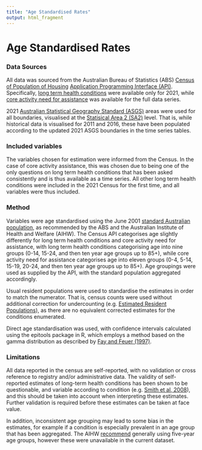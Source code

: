 ```yaml
---
title: "Age Standardised Rates"
output: html_fragment
---
```


# Age Standardised Rates
### Data Sources
All data was sourced from the Australian Bureau of Statistics (ABS) [Census of Population of Housing](https://www.abs.gov.au/census) [Application Programming Interface (API)](https://www.abs.gov.au/about/data-services/application-programming-interfaces-apis/data-api-user-guide). Specifically, [long term health conditions](https://www.abs.gov.au/articles/long-term-health-conditions) were available only for 2021, while [core activity need for assistance](https://www.abs.gov.au/census/guide-census-data/census-dictionary/2021/variables-topic/disability-and-carers/core-activity-need-assistance-assnp) was available for the full data series. 

2021 [Australian Statistical Geography Standard (ASGS)](https://www.abs.gov.au/statistics/statistical-geography/australian-statistical-geography-standard-asgs) areas were used for all boundaries, visualised at the [Statisical Area 2 (SA2)](https://www.abs.gov.au/statistics/standards/australian-statistical-geography-standard-asgs-edition-3/jul2021-jun2026/main-structure-and-greater-capital-city-statistical-areas) level. That is, while historical data is visualised for 2011 and 2016, these have been populated according to the updated 2021 ASGS boundaries in the time series tables. 


### Included variables
The variables chosen for estimation were informed from the Census. In the case of core activity assistance, this was chosen due to being one of the only questions on long term health conditions that has been asked consistently and is thus available as a time series. All other long term health conditions were included in the 2021 Census for the first time, and all variables were thus included.


### Method
Variables were age standardised using the June 2001 [standard Australian population](https://www.abs.gov.au/ausstats/abs@.nsf/Lookup/3101.0Feature+Article1Mar%202013), as recommended by the ABS and the Australian Institute of Health and Welfare (AIHW). The Census API categorises age slightly differently for long term health conditions and core activity need for assistance, with long term health conditions categorising age into nine groups (0-14, 15-24, and then ten year age groups up to 85+), while core activity need for assistance categorises age into eleven groups (0-4, 5-14, 15-19, 20-24, and then ten year age groups up to 85+). Age groupings were used as supplied by the API, with the standard population aggregated accordingly. 

Usual resident populations were used to standardise the estimates in order to match the numerator. That is, census counts were used without additional correction for undercounting (e.g. [Estimated Resident Populations](https://www.abs.gov.au/statistics/detailed-methodology-information/information-papers/methodology-used-final-rebased-population-estimates-june-2021)), as there are no equivalent corrected estimates for the conditions enumerated.

Direct age standardisation was used, with confidence intervals calculated using the epitools package in R, which employs a method based on the gamma distribution as described by [Fay and Feuer (1997)](https://pubmed.ncbi.nlm.nih.gov/9131766/).

### Limitations
All data reported in the census are self-reported, with no validation or cross reference to registry and/or administrative data. The validity of self-reported estimates of long-term health conditions has been shown to be questionable, and variable according to condition (e.g. [Smith et al, 2008](https://www.ncbi.nlm.nih.gov/pmc/articles/PMC2447848/)), and this should be taken into account when interpreting these estimates. Further validation is required before these estimates can be taken at face value.

In addition, inconsistent age grouping may lead to some bias in the estimates, for example if a condition is especially prevalent in an age group that has been aggregated. The AIHW [recommend](https://meteor.aihw.gov.au/content/327276) generally using five-year age groups, however these were unavailable in the current dataset.


